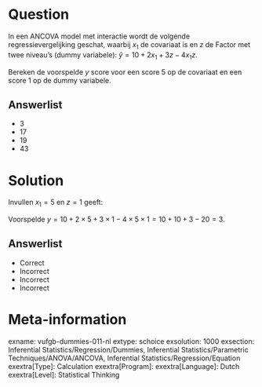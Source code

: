 Question
========

In een ANCOVA model met interactie wordt de volgende regressievergelijking geschat, waarbij $x_{1}$ de covariaat is en *z* de Factor met twee niveau’s (dummy variabele): $\hat{y} = 10+2x_{1}+3z-4x_{1}z$.

Bereken de voorspelde *y* score voor een score 5 op de covariaat en een score 1 op de dummy variabele.
  
Answerlist
----------
* 3
* 17
* 19
* 43

Solution
========

Invullen $x_{1} = 5$ en $z = 1$ geeft:

Voorspelde $y = 10+2 \times 5+3 \times 1-4 \times 5 \times 1 = 10+10+3-20 = 3$.

Answerlist
----------
* Correct
* Incorrect
* Incorrect
* Incorrect

Meta-information
================
exname: vufgb-dummies-011-nl
extype: schoice
exsolution: 1000
exsection: Inferential Statistics/Regression/Dummies, Inferential Statistics/Parametric Techniques/ANOVA/ANCOVA, Inferential Statistics/Regression/Equation
exextra[Type]: Calculation
exextra[Program]: 
exextra[Language]: Dutch
exextra[Level]: Statistical Thinking